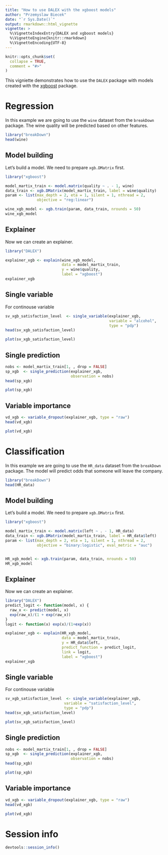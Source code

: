 ```yaml
---
title: "How to use DALEX with the xgboost models"
author: "Przemyslaw Biecek"
date: "`r Sys.Date()`"
output: rmarkdown::html_vignette
vignette: >
  %\VignetteIndexEntry{DALEX and xgboost models}
  %\VignetteEngine{knitr::rmarkdown}
  %\VignetteEncoding{UTF-8}
---
```


```r
knitr::opts_chunk$set(
  collapse = TRUE,
  comment = "#>"
)
```

This vigniette demonstrates how to use the `DALEX` package with models created with the [xgboost](https://CRAN.R-project.org/package=xgboost) package. 

# Regression

In this example we are going to use the `wine` dataset from the `breakDown` package. The wine quality will be predicted based on other features.

```r
library("breakDown")
head(wine)
```

## Model building

Let's build a model. We need to prepare `xgb.DMatrix` first.

```r
library("xgboost")

model_martix_train <- model.matrix(quality ~ . - 1, wine)
data_train <- xgb.DMatrix(model_martix_train, label = wine$quality)
param <- list(max_depth = 2, eta = 1, silent = 1, nthread = 2,
              objective = "reg:linear")

wine_xgb_model <- xgb.train(param, data_train, nrounds = 50)
wine_xgb_model
```

## Explainer

Now we can create an explainer.

```r
library("DALEX")

explainer_xgb <- explain(wine_xgb_model, 
                         data = model_martix_train, 
                         y = wine$quality, 
                         label = "xgboost")
explainer_xgb
```

## Single variable

For continouse variable

```r
sv_xgb_satisfaction_level  <- single_variable(explainer_xgb, 
                                              variable = "alcohol", 
                                              type = "pdp")
head(sv_xgb_satisfaction_level)

plot(sv_xgb_satisfaction_level)
```

## Single prediction

```r
nobs <- model_martix_train[1, , drop = FALSE]
sp_xgb  <- single_prediction(explainer_xgb, 
                             observation = nobs)
head(sp_xgb)

plot(sp_xgb)
```

## Variable importance

```r
vd_xgb <- variable_dropout(explainer_xgb, type = "raw")
head(vd_xgb)

plot(vd_xgb)
```


# Classification

In this example we are going to use the `HR_data` dataset from the `breakDown` package. The model will predict odds that someone will leave the company.

```r
library("breakDown")
head(HR_data)
```

## Model building

Let's build a model. We need to prepare `xgb.DMatrix` first.

```r
library("xgboost")

model_martix_train <- model.matrix(left ~ . - 1, HR_data)
data_train <- xgb.DMatrix(model_martix_train, label = HR_data$left)
param <- list(max_depth = 2, eta = 1, silent = 1, nthread = 2,
              objective = "binary:logistic", eval_metric = "auc")


HR_xgb_model <- xgb.train(param, data_train, nrounds = 50)
HR_xgb_model
```

## Explainer

Now we can create an explainer.

```r
library("DALEX")
predict_logit <- function(model, x) {
  raw_x <- predict(model, x)
  exp(raw_x)/(1 + exp(raw_x))
}
logit <- function(x) exp(x)/(1+exp(x))

explainer_xgb <- explain(HR_xgb_model, 
                         data = model_martix_train, 
                         y = HR_data$left, 
                         predict_function = predict_logit,
                         link = logit,
                         label = "xgboost")
explainer_xgb
```

## Single variable

For continouse variable

```r
sv_xgb_satisfaction_level  <- single_variable(explainer_xgb, 
                          variable = "satisfaction_level",
                          type = "pdp")
head(sv_xgb_satisfaction_level)

plot(sv_xgb_satisfaction_level)
```

## Single prediction

```r
nobs <- model_martix_train[1, , drop = FALSE]
sp_xgb  <- single_prediction(explainer_xgb, 
                             observation = nobs)
head(sp_xgb)

plot(sp_xgb)
```

## Variable importance

```r
vd_xgb <- variable_dropout(explainer_xgb, type = "raw")
head(vd_xgb)

plot(vd_xgb)
```

# Session info

```r
devtools::session_info()
```

